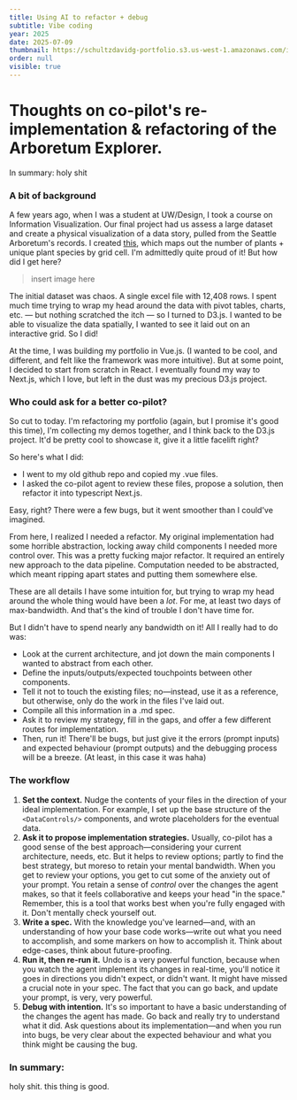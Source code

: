 ```yaml
---
title: Using AI to refactor + debug
subtitle: Vibe coding
year: 2025
date: 2025-07-09
thumbnail: https://schultzdavidg-portfolio.s3.us-west-1.amazonaws.com/images/aq/aq_overview.png
order: null
visible: true
---
```


# Thoughts on co-pilot's re-implementation & refactoring of the Arboretum Explorer.

In summary: holy shit

### A bit of background
A few years ago, when I was a student at UW/Design, I took a course on Information Visualization. Our final project had us assess a large dataset and create a physical visualization of a data story, pulled from the Seattle Arboretum's records. I created [this](davidschultz.co/work/arboretum), which maps out the number of plants + unique plant species by grid cell. I'm admittedly quite proud of it! But how did I get here?

> insert image here

The initial dataset was chaos. A single excel file with 12,408 rows. I spent much time trying to wrap my head around the data with pivot tables, charts, etc. — but nothing scratched the itch — so I turned to D3.js. I wanted to be able to visualize the data spatially, I wanted to see it laid out on an interactive grid. So I did!

At the time, I was building my portfolio in Vue.js. (I wanted to be cool, and different, and felt like the framework was more intuitive). But at some point, I decided to start from scratch in React. I eventually found my way to Next.js, which I love, but left in the dust was my precious D3.js project.

### Who could ask for a better co-pilot?
So cut to today. I'm refactoring my portfolio (again, but I promise it's good this time), I'm collecting my demos together, and I think back to the D3.js project. It'd be pretty cool to showcase it, give it a little facelift right?

So here's what I did:
- I went to my old github repo and copied my .vue files.
- I asked the co-pilot agent to review these files, propose a solution, then refactor it into typescript Next.js.

Easy, right? There were a few bugs, but it went smoother than I could've imagined.

From here, I realized I needed a refactor. My original implementation had some horrible abstraction, locking away child components I needed more control over. This was a pretty fucking major refactor. It required an entirely new approach to the data pipeline. Computation needed to be abstracted, which meant ripping apart states and putting them somewhere else.

These are all details I have some intuition for, but trying to wrap my head around the whole thing would have been a *lot*. For me, at least two days of max-bandwidth. And that's the kind of trouble I don't have time for.

But I didn't have to spend nearly any bandwidth on it! All I really had to do was:
- Look at the current architecture, and jot down the main components I wanted to abstract from each other.
- Define the inputs/outputs/expected touchpoints between other components.
- Tell it not to touch the existing files; no—instead, use it as a reference, but otherwise, only do the work in the files I've laid out.
- Compile all this information in a .md spec.
- Ask it to review my strategy, fill in the gaps, and offer a few different routes for implementation.
- Then, run it! There'll be bugs, but just give it the errors (prompt inputs) and expected behaviour (prompt outputs) and the debugging process will be a breeze. (At least, in this case it was haha)


### The workflow
1. **Set the context.** Nudge the contents of your files in the direction of your ideal implementation. For example, I set up the base structure of the `<DataControls/>` components, and wrote placeholders for the eventual data.
2. **Ask it to propose implementation strategies.** Usually, co-pilot has a good sense of the best approach—considering your current architecture, needs, etc. But it helps to review options; partly to find the best strategy, but moreso to retain your mental bandwidth. When you get to review your options, you get to cut some of the anxiety out of your prompt. You retain a sense of *control* over the changes the agent makes, so that it feels collaborative and keeps your head "in the space." Remember, this is a tool that works best when you're fully engaged with it. Don't mentally check yourself out.
3. **Write a spec.** With the knowledge you've learned—and, with an understanding of how your base code works—write out what you need to accomplish, and some markers on how to accomplish it. Think about edge-cases, think about future-proofing.
4. **Run it, then re-run it.** Undo is a very powerful function, because when you watch the agent implement its changes in real-time, you'll notice it goes in directions you didn't expect, or didn't want. It might have missed a crucial note in your spec. The fact that you can go back, and update your prompt, is very, very powerful.
5. **Debug with intention.** It's so important to have a basic understanding of the changes the agent has made. Go back and really try to understand what it did. Ask questions about its implementation—and when you run into bugs, be very clear about the expected behaviour and what you think might be causing the bug.

### In summary:
holy shit. this thing is good.